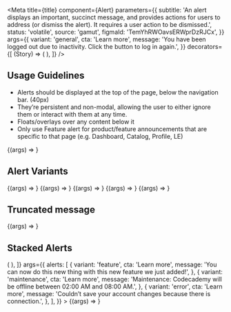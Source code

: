 
<Meta
  title={title}
  component={Alert}
  parameters={{
    subtitle:
      'An alert displays an important, succinct message, and provides actions for users to address (or dismiss the alert). It requires a user action to be dismissed.',
    status: 'volatile',
    source: 'gamut',
    figmaId: 'TemYhRWOavsERWprDzRJCx',
  }}
  args={{
    variant: 'general',
    cta: 'Learn more',
    message:
      'You have been logged out due to inactivity. Click the button to log in again.',
  }}
  decorators={[
    (Story) => (
      <Box display="flex" justifyContent="center">
        <Story />
      </Box>
    ),
  ]}
/>

## Usage Guidelines

- Alerts should be displayed at the top of the page, below the navigation bar. (40px)
- They’re persistent and non-modal, allowing the user to either ignore them or interact with them at any time.
- Floats/overlays over any content below it
- Only use Feature alert for product/feature announcements that are specific to that page (e.g. Dashboard, Catalog, Profile, LE)

<Canvas>
  <Story name="Alert">{(args) => <Alert {...args} />}</Story>
</Canvas>

<Props story="Alert" />

## Alert Variants

<Canvas isColumn>
  <Story
    name="general"
    args={{
      variant: 'general',
      message: 'You have been logged out due to inactivity.',
      cta: 'Login',
    }}
  >
    {(args) => <Alert {...args} />}
  </Story>
  <Story
    name="success"
    args={{
      variant: 'success',
      cta: 'Learn more',
      message:
        'Success notification with an icon, an inline link, a call-to-action and an X',
    }}
  >
    {(args) => <Alert {...args} />}
  </Story>
  <Story
    name="error"
    args={{
      variant: 'error',
      cta: 'Learn more',
      message:
        'Couldn’t save your account changes because there is connection.',
    }}
  >
    {(args) => <Alert {...args} />}
  </Story>
  <Story
    name="maintenance"
    args={{
      variant: 'maintenance',
      cta: 'Learn more',
      message:
        'Maintenance: Codecademy will be offline between 02:00 AM and 08:00 AM.',
    }}
  >
    {(args) => <Alert {...args} />}
  </Story>
  <Story
    name="feature"
    args={{
      variant: 'feature',
      cta: 'Learn more',
      message:
        'You can now do this new thing with this new feature we just added!',
    }}
  >
    {(args) => <Alert {...args} />}
  </Story>
</Canvas>

## Truncated message

<Canvas>
  <Story
    name="Truncated"
    args={{
      variant: 'feature',
      cta: 'Learn more',
      message:
        'You can now do this new thing with this new feature we just added! Maintenance: Codecademy will be offline between 02:00 AM and 08:00 AM.  Couldn’t save your account changes because there is connection.',
    }}
  >
    {(args) => <Alert {...args} />}
  </Story>
</Canvas>

## Stacked Alerts

<Canvas>
  <Story
    name="Stacked"
    decorators={[
      (Story) => (
        <Box height="5rem" width="100%" position="relative">
          <Story />
        </Box>
      ),
    ]}
    args={{
      alerts: [
        {
          variant: 'feature',
          cta: 'Learn more',
          message:
            'You can now do this new thing with this new feature we just added!',
        },
        {
          variant: 'maintenance',
          cta: 'Learn more',
          message:
            'Maintenance: Codecademy will be offline between 02:00 AM and 08:00 AM.',
        },
        {
          variant: 'error',
          cta: 'Learn more',
          message:
            'Couldn’t save your account changes because there is connection.',
        },
      ],
    }}
  >
    {(args) => <Alerts {...args} />}
  </Story>
</Canvas>
